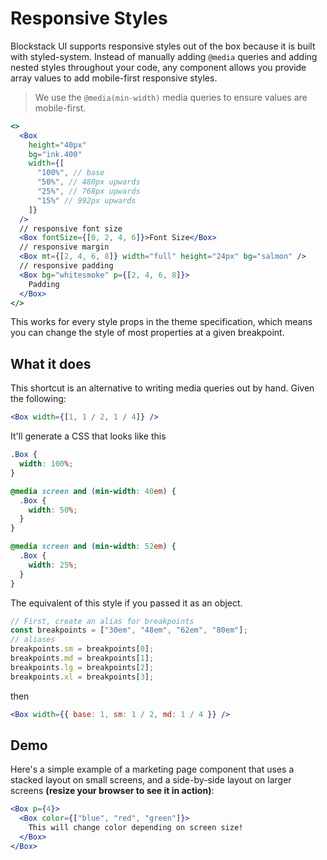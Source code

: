 # Responsive Styles

Blockstack UI supports responsive styles out of the box because it is built with styled-system. Instead of manually adding
`@media` queries and adding nested styles throughout your code, any component allows
you provide array values to add mobile-first responsive styles.

> We use the `@media(min-width)` media queries to ensure values are
> mobile-first.

```jsx live=false
<>
  <Box
    height="40px"
    bg="ink.400"
    width={[
      "100%", // base
      "50%", // 480px upwards
      "25%", // 768px upwards
      "15%" // 992px upwards
    ]}
  />
  // responsive font size
  <Box fontSize={[0, 2, 4, 6]}>Font Size</Box>
  // responsive margin
  <Box mt={[2, 4, 6, 8]} width="full" height="24px" bg="salmon" />
  // responsive padding
  <Box bg="whitesmoke" p={[2, 4, 6, 8]}>
    Padding
  </Box>
</>
```

This works for every style props in the theme specification, which means you can
change the style of most properties at a given breakpoint.

## What it does

This shortcut is an alternative to writing media queries out by hand. Given the
following:

```jsx live=false
<Box width={[1, 1 / 2, 1 / 4]} />
```

It'll generate a CSS that looks like this

```css
.Box {
  width: 100%;
}

@media screen and (min-width: 40em) {
  .Box {
    width: 50%;
  }
}

@media screen and (min-width: 52em) {
  .Box {
    width: 25%;
  }
}
```

The equivalent of this style if you passed it as an object.

```js
// First, create an alias for breakpoints
const breakpoints = ["30em", "48em", "62em", "80em"];
// aliases
breakpoints.sm = breakpoints[0];
breakpoints.md = breakpoints[1];
breakpoints.lg = breakpoints[2];
breakpoints.xl = breakpoints[3];
```

then

```jsx live=false
<Box width={{ base: 1, sm: 1 / 2, md: 1 / 4 }} />
```

## Demo

Here's a simple example of a marketing page component that uses a stacked layout
on small screens, and a side-by-side layout on larger screens **(resize your
browser to see it in action)**:

```jsx
<Box p={4}>
  <Box color={["blue", "red", "green"]}>
    This will change color depending on screen size!
  </Box>
</Box>
```
